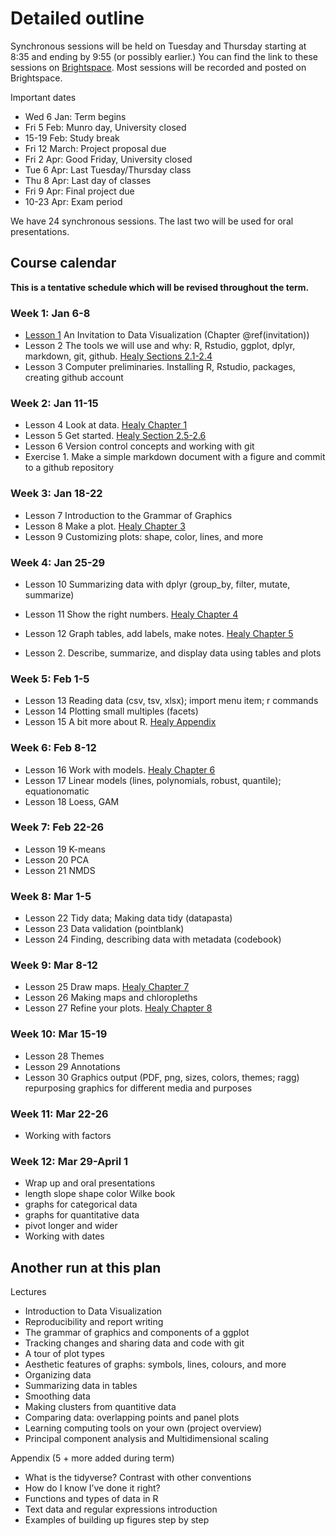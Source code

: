 # Detailed outline

Synchronous sessions will be held on Tuesday and Thursday starting at 8:35 and ending by 9:55 (or possibly earlier.) You can find the link to these sessions on [Brightspace](https://dal.brightspace.com/d2l/le/content/159870/Home?itemIdentifier=D2L.LE.Content.ContentObject.ModuleCO-2083791). Most sessions will be recorded and posted on Brightspace.

Important dates

* Wed 6 Jan: Term begins
* Fri 5 Feb: Munro day, University closed
* 15-19 Feb: Study break
* Fri 12 March: Project proposal due
* Fri 2 Apr: Good Friday, University closed
* Tue 6 Apr: Last Tuesday/Thursday class
* Thu 8 Apr: Last day of classes
* Fri 9 Apr: Final project due
* 10-23 Apr: Exam period

We have 24 synchronous sessions. The last two will be used for oral presentations.

## Course calendar

**This is a tentative schedule which will be revised throughout the term.**

### Week 1: Jan 6-8

- [Lesson 1](#invitation) An Invitation to Data Visualization (Chapter \@ref(invitation))
- Lesson 2 The tools we will use and why: R, Rstudio, ggplot, dplyr, markdown, git, github. [Healy Sections 2.1-2.4](https://socviz.co/gettingstarted.html#gettingstarted)
- Lesson 3 Computer preliminaries. Installing R, Rstudio, packages, creating github account

### Week 2: Jan 11-15

- Lesson 4 Look at data. [Healy Chapter 1](https://socviz.co/lookatdata.html#lookatdata)
- Lesson 5 Get started. [Healy Section 2.5-2.6](https://socviz.co/gettingstarted.html#gettingstarted)
- Lesson 6 Version control concepts and working with git
- Exercise 1. Make a simple markdown document with a figure and commit to a github repository

### Week 3: Jan 18-22

- Lesson 7 Introduction to the Grammar of Graphics
- Lesson 8 Make a plot. [Healy Chapter 3](https://socviz.co/makeplot.html#makeplot)
- Lesson 9 Customizing plots: shape, color, lines, and more

### Week 4: Jan 25-29

- Lesson 10 Summarizing data with dplyr (group_by, filter, mutate, summarize)
- Lesson 11 Show the right numbers. [Healy Chapter 4](https://socviz.co/groupfacettx.html#groupfacettx)
- Lesson 12 Graph tables, add labels, make notes. [Healy Chapter 5](https://socviz.co/workgeoms.html#workgeoms)

- Lesson 2. Describe, summarize, and display data using tables and plots

### Week 5: Feb 1-5

- Lesson 13 Reading data (csv, tsv, xlsx); import menu item; r commands
- Lesson 14 Plotting small multiples (facets)
- Lesson 15 A bit more about R. [Healy Appendix](https://socviz.co/appendix.html#appendix)

### Week 6: Feb 8-12

- Lesson 16 Work with models. [Healy Chapter 6](https://socviz.co/modeling.html#modeling)
- Lesson 17 Linear models (lines, polynomials, robust, quantile); equationomatic 
- Lesson 18 Loess, GAM

### Week 7: Feb 22-26

- Lesson 19 K-means
- Lesson 20 PCA
- Lesson 21 NMDS 

### Week 8: Mar 1-5

- Lesson 22 Tidy data; Making data tidy (datapasta)
- Lesson 23 Data validation (pointblank)
- Lesson 24 Finding, describing data with metadata (codebook)

### Week 9: Mar 8-12

- Lesson 25 Draw maps. [Healy Chapter 7](https://socviz.co/maps.html#maps)
- Lesson 26 Making maps and chloropleths
- Lesson 27 Refine your plots. [Healy Chapter 8](https://socviz.co/refineplots.html#refineplots)

### Week 10: Mar 15-19

- Lesson 28 Themes
- Lesson 29 Annotations
- Lesson 30 Graphics output (PDF, png, sizes, colors, themes; ragg) repurposing graphics for different media and purposes

### Week 11: Mar 22-26

- Working with factors

### Week 12: Mar 29-April 1

- Wrap up and oral presentations
- length slope shape color Wilke book
- graphs for categorical data
- graphs for quantitative data
- pivot longer and wider
- Working with dates

## Another run at this plan

Lectures

- Introduction to Data Visualization
- Reproducibility and report writing
- The grammar of graphics and components of a ggplot
- Tracking changes and sharing data and code with git
- A tour of plot types
- Aesthetic features of graphs: symbols, lines, colours, and more
- Organizing data
- Summarizing data in tables
- Smoothing data
- Making clusters from quantitive data
- Comparing data: overlapping points and panel plots
- Learning computing tools on your own (project overview)
- Principal component analysis and Multidimensional scaling

Appendix (5 + more added during term)

- What is the tidyverse? Contrast with other conventions
- How do I know I've done it right?
- Functions and types of data in R
- Text data and regular expressions introduction
- Examples of building up figures step by step


